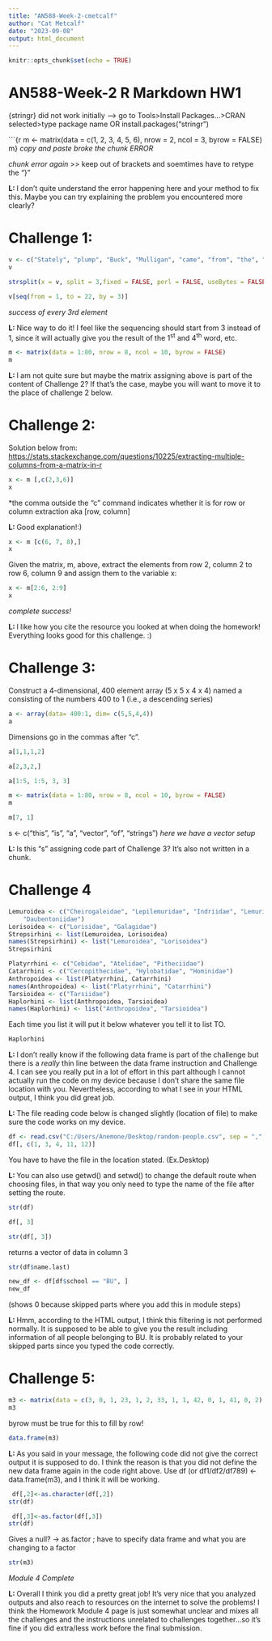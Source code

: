 ```yaml
---
title: "AN588-Week-2-cmetcalf"
author: "Cat Metcalf"
date: "2023-09-08"
output: html_document
---
```


```r
knitr::opts_chunk$set(echo = TRUE)
```

# AN588-Week-2 R Markdown HW1



{stringr} did not work initially --> go to Tools>Install Packages...>CRAN selected>type package name OR install.packages("stringr")


```{r m <- matrix(data = c(1, 2, 3, 4, 5, 6), nrow = 2, ncol = 3, byrow = FALSE)
m}
*copy and paste broke the chunk ERROR*

*chunk error again* >> keep out of brackets and soemtimes have to retype the "}"

**L: **I don't quite understand the error happening here and your method to fix this. Maybe you can try explaining the problem you encountered more clearly? 

# Challenge 1:

```r
v <- c("Stately", "plump", "Buck", "Mulligan", "came", "from", "the", "stairhead", "bearing", "a", "bowl", "of", "lather", "on", "which", "a", "mirror", "and", "a", "razor", "lay", "crossed")
v
```

```r
strsplit(x = v, split = 3,fixed = FALSE, perl = FALSE, useBytes = FALSE)
```

```r
v[seq(from = 1, to = 22, by = 3)]
```
*success of every 3rd element* 

**L: **Nice way to do it! I feel like the sequencing should start from 3 instead of 1, since it will actually give you the result of the 1^st^ and 4^th^ word, etc. 

```r
m <- matrix(data = 1:80, nrow = 8, ncol = 10, byrow = FALSE)
m
```

**L: **I am not quite sure but maybe the matrix assigning above is part of the content of Challenge 2? If that's the case, maybe you will want to move it to the place of challenge 2 below. 

# Challenge 2:

Solution below from: <https://stats.stackexchange.com/questions/10225/extracting-multiple-columns-from-a-matrix-in-r>

```r
x <- m [,c(2,3,6)]
x
```
 *the comma outside the "c" command indicates whether it is for row or column extraction aka [row, column] 

**L: **Good explanation!:)
 
```r
x <- m [c(6, 7, 8),]
x
```

Given the matrix, m, above, extract the elements from row 2, column 2 to row 6, column 9 and assign them to the variable x:

```r
x <- m[2:6, 2:9]
x
```
*complete success!*

**L: **I like how you cite the resource you looked at when doing the homework! Everything looks good for this challenge. :)

# Challenge 3:

Construct a 4-dimensional, 400 element array (5 x 5 x 4 x 4) named a consisting of the numbers 400 to 1 (i.e., a descending series)


```r
a <- array(data= 400:1, dim= c(5,5,4,4))
a
```

Dimensions go in the commas after "c".

```r
a[1,1,1,2]
```

```r
a[2,3,2,]
```

```r
a[1:5, 1:5, 3, 3]
```

```r
m <- matrix(data = 1:80, nrow = 8, ncol = 10, byrow = FALSE)
m
```

```r
m[7, 1]
```


s <- c("this", "is", "a", "vector", "of", "strings") 
*here we have a vector setup*

**L: **Is this "s" assigning code part of Challenge 3? It's also not written in a chunk. 

# Challenge 4
```r
Lemuroidea <- c("Cheirogaleidae", "Lepilemuridae", "Indriidae", "Lemuridae",
    "Daubentoniidae")
Lorisoidea <- c("Lorisidae", "Galagidae")
Strepsirhini <- list(Lemuroidea, Lorisoidea)
names(Strepsirhini) <- list("Lemuroidea", "Lorisoidea")
Strepsirhini
```

```r
Platyrrhini <- c("Cebidae", "Atelidae", "Pitheciidae")
Catarrhini <- c("Cercopithecidae", "Hylobatidae", "Hominidae")
Anthropoidea <- list(Platyrrhini, Catarrhini)
names(Anthropoidea) <- list("Platyrrhini", "Catarrhini")
Tarsioidea <- c("Tarsiidae")
Haplorhini <- list(Anthropoidea, Tarsioidea)
names(Haplorhini) <- list("Anthropoidea", "Tarsioidea")
```

Each time you list it will put it below whatever you tell it to list TO.

```r
Haplorhini
```

**L: **I don't really know if the following data frame is part of the challenge but there is a *really* thin line between the data frame instruction and Challenge 4. I can see you really put in a lot of effort in this part although I cannot actually run the code on my device because I don't share the same file location with you. Nevertheless, according to what I see in your HTML output, I think you did great job. 

**L: **The file reading code below is changed slightly (location of file) to make sure the code works on my device.

```r
df <- read.csv("C:/Users/Anemone/Desktop/random-people.csv", sep = ",", header = TRUE, stringsAsFactors = FALSE)
df[, c(1, 3, 4, 11, 12)]
```

You have to have the file in the location stated. (Ex.Desktop)

**L: **You can also use getwd() and setwd() to change the default route when choosing files, in that way you only need to type the name of the file after setting the route. 

```r
str(df)
```

```r
df[, 3]
```
```r
str(df[, 3])
```
returns a vector of data in column 3
```r
str(df$name.last)
```

```r
new_df <- df[df$school == "BU", ]
new_df
```
(shows 0 because skipped parts where you add this in module steps)

**L: **Hmm, according to the HTML output, I think this filtering is not performed normally. It is supposed to be able to give you the result including information of all people  belonging to BU. It is probably related to your skipped parts since you typed the code correctly. 

# Challenge 5:
```r
m3 <- matrix(data = c(3, 0, 1, 23, 1, 2, 33, 1, 1, 42, 0, 1, 41, 0, 2), nrow=5, ncol=3, byrow=TRUE)
m3
```

byrow must be true for this to fill by row!

```r
data.frame(m3)
```

**L: **As you said in your message, the following code did not give the correct output it is supposed to do. I think the reason is that you did not define the new data frame again in the code right above. Use df (or df1/df2/df789) <- data.frame(m3), and I think it will be working. 

```r
 df[,2]<-as.character(df[,2])
str(df)
```

```r
 df[,3]<-as.factor(df[,3])
str(df)
```
Gives a null? -> as.factor ; have to specify data frame and what you are changing to a factor
```r
str(m3)
```

*Module 4 Complete*

**L: **Overall I think you did a pretty great job! It's very nice that you analyzed outputs and also reach to resources on the internet to solve the problems! I think the Homework Module 4 page is just somewhat unclear and mixes all the challenges and the instructions unrelated to challenges together...so it's fine if you did extra/less work before the final submission. 